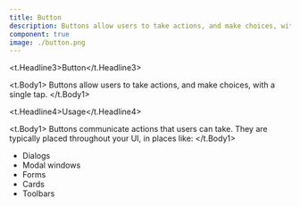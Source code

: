 ```yaml
---
title: Button
description: Buttons allow users to take actions, and make choices, with a single tap
component: true
image: ./button.png
---
```



<t.Headline3>Button</t.Headline3>

<t.Body1>
Buttons allow users to take actions, and make choices, with a single tap.
</t.Body1>

<t.Headline4>Usage</t.Headline4>

<t.Body1>
Buttons communicate actions that users can take. They are typically placed throughout your UI, in places like:
</t.Body1>

- Dialogs
- Modal windows
- Forms
- Cards
- Toolbars

<ButtonExample />
